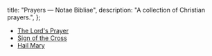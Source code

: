   title: "Prayers — Notae Bibliae",
  description: "A collection of Christian prayers.",
};

<Initial text="Prayers" />

* [The Lord's Prayer](/liturgy/prayers/the-lords-prayer)
* [Sign of the Cross](/liturgy/prayers/sign-of-the-cross)
* [Hail Mary](/liturgy/prayers/hail-mary)
